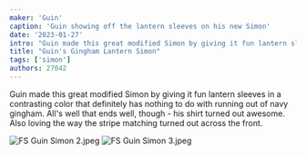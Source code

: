 ```yaml
---
maker: 'Guin'
caption: 'Guin showing off the lantern sleeves on his new Simon'
date: '2023-01-27'
intro: "Guin made this great modified Simon by giving it fun lantern sleeves in a contrasting color that definitely has nothing to do with running out of navy gingham. All's well that ends well, though - his shirt turned out awesome. Also loving the way the stripe matching turned out across the front."
title: "Guin's Gingham Lantern Simon"
tags: ['simon']
authors: 27042
---
```


<!-- truncate -->

Guin made this great modified Simon by giving it fun lantern sleeves in a contrasting color that definitely has nothing to do with running out of navy gingham. All's well that ends well, though - his shirt turned out awesome. Also loving the way the stripe matching turned out across the front.

![FS Guin Simon 2.jpeg](https://posts.freesewing.org/uploads/FS_Guin_Simon_2_aa197a569e.jpeg)
![FS Guin Simon 3.jpeg](https://posts.freesewing.org/uploads/FS_Guin_Simon_3_44be9f33d2.jpeg)
